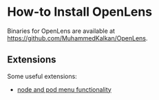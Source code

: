 # How-to Install OpenLens

 Binaries for OpenLens are available at <https://github.com/MuhammedKalkan/OpenLens>.

## Extensions

Some useful extensions:

- [node and pod menu functionality](https://github.com/alebcay/openlens-node-pod-menu)

